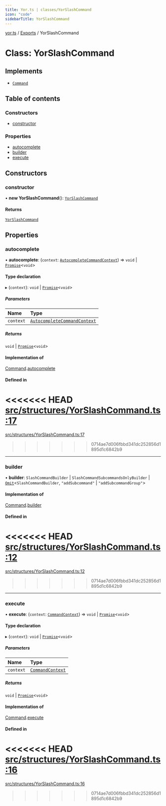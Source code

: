 ```yaml
---
title: Yor.ts | classes/YorSlashCommand
icon: "code"
sidebarTitle: YorSlashCommand
---
```

[yor.ts](../README) / [Exports](../modules) / YorSlashCommand

# Class: YorSlashCommand

## Implements

- [`Command`](../interfaces/Command)

## Table of contents

### Constructors

- [constructor](YorSlashCommand#constructor)

### Properties

- [autocomplete](YorSlashCommand#autocomplete)
- [builder](YorSlashCommand#builder)
- [execute](YorSlashCommand#execute)

## Constructors

### constructor

• **new YorSlashCommand**(): [`YorSlashCommand`](YorSlashCommand)

#### Returns

[`YorSlashCommand`](YorSlashCommand)

## Properties

### autocomplete

• **autocomplete**: (`context`: [`AutocompleteCommandContext`](AutocompleteCommandContext)) => `void` \| [`Promise`]( https://developer.mozilla.org/docs/Web/JavaScript/Reference/Global_Objects/Promise )\<`void`\>

#### Type declaration

▸ (`context`): `void` \| [`Promise`]( https://developer.mozilla.org/docs/Web/JavaScript/Reference/Global_Objects/Promise )\<`void`\>

##### Parameters

| Name | Type |
| :------ | :------ |
| `context` | [`AutocompleteCommandContext`](AutocompleteCommandContext) |

##### Returns

`void` \| [`Promise`]( https://developer.mozilla.org/docs/Web/JavaScript/Reference/Global_Objects/Promise )\<`void`\>

#### Implementation of

[Command](../interfaces/Command).[autocomplete](../interfaces/Command#autocomplete)

#### Defined in

<<<<<<< HEAD
[src/structures/YorSlashCommand.ts:17](https://github.com/OreOreki/interactions.ts/blob/17758ff/src/structures/YorSlashCommand.ts#L17)
=======
[src/structures/YorSlashCommand.ts:17](https://github.com/OreOreki/yor.ts/blob/17758ff/src/structures/YorSlashCommand.ts#L17)
>>>>>>> 0714ae7d006fbbd341dc252856d1895d1c6842b9

___

### builder

• **builder**: `SlashCommandBuilder` \| `SlashCommandSubcommandsOnlyBuilder` \| [`Omit`]( https://www.typescriptlang.org/docs/handbook/utility-types.html#omittype-keys )\<`SlashCommandBuilder`, ``"addSubcommand"`` \| ``"addSubcommandGroup"``\>

#### Implementation of

[Command](../interfaces/Command).[builder](../interfaces/Command#builder)

#### Defined in

<<<<<<< HEAD
[src/structures/YorSlashCommand.ts:12](https://github.com/OreOreki/interactions.ts/blob/17758ff/src/structures/YorSlashCommand.ts#L12)
=======
[src/structures/YorSlashCommand.ts:12](https://github.com/OreOreki/yor.ts/blob/17758ff/src/structures/YorSlashCommand.ts#L12)
>>>>>>> 0714ae7d006fbbd341dc252856d1895d1c6842b9

___

### execute

• **execute**: (`context`: [`CommandContext`](CommandContext)) => `void` \| [`Promise`]( https://developer.mozilla.org/docs/Web/JavaScript/Reference/Global_Objects/Promise )\<`void`\>

#### Type declaration

▸ (`context`): `void` \| [`Promise`]( https://developer.mozilla.org/docs/Web/JavaScript/Reference/Global_Objects/Promise )\<`void`\>

##### Parameters

| Name | Type |
| :------ | :------ |
| `context` | [`CommandContext`](CommandContext) |

##### Returns

`void` \| [`Promise`]( https://developer.mozilla.org/docs/Web/JavaScript/Reference/Global_Objects/Promise )\<`void`\>

#### Implementation of

[Command](../interfaces/Command).[execute](../interfaces/Command#execute)

#### Defined in

<<<<<<< HEAD
[src/structures/YorSlashCommand.ts:16](https://github.com/OreOreki/interactions.ts/blob/17758ff/src/structures/YorSlashCommand.ts#L16)
=======
[src/structures/YorSlashCommand.ts:16](https://github.com/OreOreki/yor.ts/blob/17758ff/src/structures/YorSlashCommand.ts#L16)
>>>>>>> 0714ae7d006fbbd341dc252856d1895d1c6842b9

